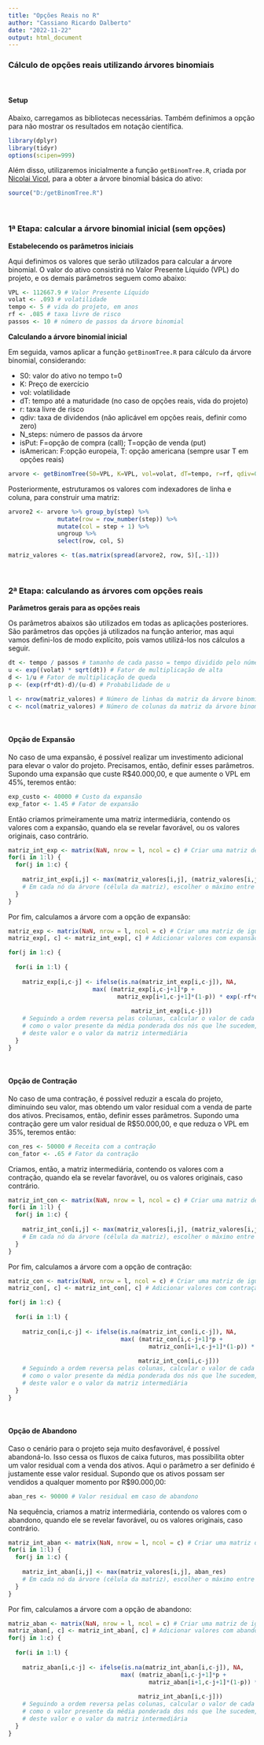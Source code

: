 ```yaml
---
title: "Opções Reais no R"
author: "Cassiano Ricardo Dalberto"
date: "2022-11-22"
output: html_document
---
```


### Cálculo de opções reais utilizando árvores binomiais
<br>

#### **Setup**

Abaixo, carregamos as bibliotecas necessárias. Também definimos a opção para não mostrar os resultados em notação científica.
```r
library(dplyr)
library(tidyr)
options(scipen=999)
```

Além disso, utilizaremos inicialmente a função `getBinomTree.R`, criada por [Nicolai Vicol](https://github.com/nicolaivicol/binomial-tree-options-R), para a obter a árvore binomial básica do ativo:
```r
source("D:/getBinomTree.R")
```
<br>

### **1ª Etapa: calcular a árvore binomial inicial (sem opções)**

**Estabelecendo os parâmetros iniciais**

Aqui definimos os valores que serão utilizados para calcular a árvore binomial.
O valor do ativo consistirá no Valor Presente Líquido (VPL) do projeto, e os demais parâmetros seguem como abaixo:
```r
VPL <- 112667.9 # Valor Presente Líquido
volat <- .093 # volatilidade
tempo <- 5 # vida do projeto, em anos
rf <- .085 # taxa livre de risco
passos <- 10 # número de passos da árvore binomial
```


**Calculando a árvore binomial inicial**

Em seguida, vamos aplicar a função `getBinomTree.R` para cálculo da árvore binomial, considerando:

* S0: valor do ativo no tempo t=0
* K: Preço de exercício
* vol: volatilidade
* dT: tempo até a maturidade (no caso de opções reais, vida do projeto)
* r: taxa livre de risco
* qdiv: taxa de dividendos (não aplicável em opções reais, definir como zero)
* N_steps: número de passos da árvore
* isPut: F=opção de compra (call); T=opção de venda (put) 
* isAmerican: F:opção europeia, T: opção americana (sempre usar T em opções reais)

```r
arvore <- getBinomTree(S0=VPL, K=VPL, vol=volat, dT=tempo, r=rf, qdiv=0, N_steps=passos, isPut=F, isAmerican=T)
```

Posteriormente, estruturamos os valores com indexadores de linha e coluna, para construir uma matriz:
```r
arvore2 <- arvore %>% group_by(step) %>% 
              mutate(row = row_number(step)) %>%
              mutate(col = step + 1) %>%
              ungroup %>%
              select(row, col, S)

matriz_valores <- t(as.matrix(spread(arvore2, row, S)[,-1]))
```
<br>

### **2ª Etapa: calculando as árvores com opções reais**

**Parâmetros gerais para as opções reais**


Os parâmetros abaixos são utilizados em todas as aplicações posteriores. São parâmetros das opções já utilizados na função anterior, mas aqui vamos defini-los de modo explícito, pois vamos utilizá-los nos cálculos a seguir.
```r
dt <- tempo / passos # tamanho de cada passo = tempo dividido pelo número de passos
u <- exp((volat) * sqrt(dt)) # Fator de multiplicação de alta
d <- 1/u # Fator de multiplicação de queda
p <- (exp(rf*dt)-d)/(u-d) # Probabilidade de u

l <- nrow(matriz_valores) # Número de linhas da matriz da árvore binomial
c <- ncol(matriz_valores) # Número de colunas da matriz da árvore binomial
```
<br>

#### **Opção de Expansão**

No caso de uma expansão, é possível realizar um investimento adicional para elevar o valor do projeto. Precisamos, então, definir esses parâmetros. Supondo uma expansão que custe R$40.000,00, e que aumente o VPL em 45%, teremos então:

```r
exp_custo <- 40000 # Custo da expansão
exp_fator <- 1.45 # Fator de expansão
```

Então criamos primeiramente uma matriz intermediária, contendo os valores com a expansão, quando ela se revelar favorável, ou os valores originais, caso contrário.

```r
matriz_int_exp <- matrix(NaN, nrow = l, ncol = c) # Criar uma matriz de igual dimensão à original
for(i in 1:l) {
  for(j in 1:c) {
    
    matriz_int_exp[i,j] <- max(matriz_valores[i,j], (matriz_valores[i,j]*exp_fator)-exp_custo)
    # Em cada nó da árvore (célula da matriz), escolher o máximo entre o valor original e o valor com expansão
  }
}
```

Por fim, calculamos a árvore com a opção de expansão:
```r
matriz_exp <- matrix(NaN, nrow = l, ncol = c) # Criar uma matriz de igual dimensão à original
matriz_exp[, c] <- matriz_int_exp[, c] # Adicionar valores com expansão à última coluna (fim da árvore)

for(j in 1:c) {
  
  for(i in 1:l) {
    
    matriz_exp[i,c-j] <- ifelse(is.na(matriz_int_exp[i,c-j]), NA,
                        max( (matriz_exp[i,c-j+1]*p + 
                               matriz_exp[i+1,c-j+1]*(1-p)) * exp(-rf*dt),
                                    
                                   matriz_int_exp[i,c-j]))
    # Seguindo a ordem reversa pelas colunas, calcular o valor de cada célula (desde que não NA originalmente)
    # como o valor presente da média ponderada dos nós que lhe sucedem, e depois escolher entre o máximo
    # deste valor e o valor da matriz intermediária
  }
}
```
<br>

#### **Opção de Contração**

No caso de uma contração, é possível reduzir a escala do projeto, diminuindo seu valor, mas obtendo um valor residual com a venda de parte dos ativos. Precisamos, então, definir esses parâmetros. Supondo uma contração gere um valor residual de R$50.000,00, e que reduza o VPL em 35%, teremos então:

```r
con_res <- 50000 # Receita com a contração
con_fator <- .65 # Fator da contração
```

Criamos, então, a matriz intermediária, contendo os valores com a contração, quando ela se revelar favorável, ou os valores originais, caso contrário.

```r
matriz_int_con <- matrix(NaN, nrow = l, ncol = c) # Criar uma matriz de igual dimensão à original
for(i in 1:l) {
  for(j in 1:c) {
    
    matriz_int_con[i,j] <- max(matriz_valores[i,j], (matriz_valores[i,j]*con_fator)+con_res)
    # Em cada nó da árvore (célula da matriz), escolher o máximo entre o valor original e o valor com contração
  }
}
```

Por fim, calculamos a árvore com a opção de contração:
```r
matriz_con <- matrix(NaN, nrow = l, ncol = c) # Criar uma matriz de igual dimensão à original
matriz_con[, c] <- matriz_int_con[, c] # Adicionar valores com contração à última coluna (fim da árvore)

for(j in 1:c) {
  
  for(i in 1:l) {
    
    matriz_con[i,c-j] <- ifelse(is.na(matriz_int_con[i,c-j]), NA,
                                max( (matriz_con[i,c-j+1]*p + 
                                        matriz_con[i+1,c-j+1]*(1-p)) * exp(-rf*dt),
                                     
                                     matriz_int_con[i,c-j]))
    # Seguindo a ordem reversa pelas colunas, calcular o valor de cada célula (desde que não NA originalmente)
    # como o valor presente da média ponderada dos nós que lhe sucedem, e depois escolher entre o máximo
    # deste valor e o valor da matriz intermediária
  }
}
```
<br>


#### **Opção de Abandono**

Caso o cenário para o projeto seja muito desfavorável, é possível abandoná-lo. Isso cessa os fluxos de caixa futuros, mas possibilita obter um valor residual com a venda dos ativos. Aqui o parâmetro a ser definido é justamente esse valor residual. Supondo que os ativos possam ser vendidos a qualquer momento por R$90.000,00:

```r
aban_res <- 90000 # Valor residual em caso de abandono
```

Na sequência, criamos a matriz intermediária, contendo os valores com o abandono, quando ele se revelar favorável, ou os valores originais, caso contrário.

```r
matriz_int_aban <- matrix(NaN, nrow = l, ncol = c) # Criar uma matriz de igual dimensão à original
for(i in 1:l) {
  for(j in 1:c) {
    
    matriz_int_aban[i,j] <- max(matriz_valores[i,j], aban_res)
    # Em cada nó da árvore (célula da matriz), escolher o máximo entre o valor original e o valor com abandono
  }
}
```

Por fim, calculamos a árvore com a opção de abandono:
```r
matriz_aban <- matrix(NaN, nrow = l, ncol = c) # Criar uma matriz de igual dimensão à original
matriz_aban[, c] <- matriz_int_aban[, c] # Adicionar valores com abandono à última coluna (fim da árvore)
for(j in 1:c) {
  
  for(i in 1:l) {
    
    matriz_aban[i,c-j] <- ifelse(is.na(matriz_int_aban[i,c-j]), NA,
                                max( (matriz_aban[i,c-j+1]*p + 
                                        matriz_aban[i+1,c-j+1]*(1-p)) * exp(-rf*dt),
                                     
                                     matriz_int_aban[i,c-j]))
    # Seguindo a ordem reversa pelas colunas, calcular o valor de cada célula (desde que não NA originalmente)
    # como o valor presente da média ponderada dos nós que lhe sucedem, e depois escolher entre o máximo
    # deste valor e o valor da matriz intermediária
  }
}
```